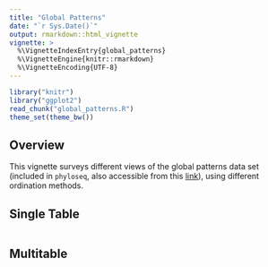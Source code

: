 ```yaml
---
title: "Global Patterns"
date: "`r Sys.Date()`"
output: rmarkdown::html_vignette
vignette: >
  %\VignetteIndexEntry{global_patterns}
  %\VignetteEngine{knitr::rmarkdown}
  %\VignetteEncoding{UTF-8}
---
```


```r
library("knitr")
library("ggplot2")
read_chunk("global_patterns.R")
theme_set(theme_bw())
```

## Overview

This vignette surveys different views of the global patterns data set
(included in `phyloseq`, also accessible from this
[link](https://drive.google.com/drive/folders/0B1PAaDUXYBkOVExqRmNCR0JBZlU)),
using different ordination methods.

## Single Table

```r
```

## Multitable
